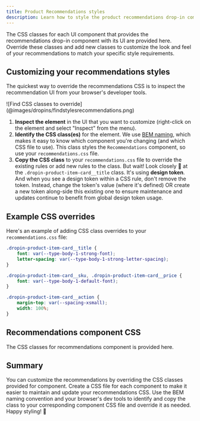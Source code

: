 ```yaml
---
title: Product Recommendations styles
description: Learn how to style the product recommendations drop-in component using its CSS classes.
---
```



The CSS classes for each UI component that provides the recommendations drop-in component with its UI are provided here. Override these classes and add new classes to customize the look and feel of your recommendations to match your specific style requirements.

## Customizing your recommendations styles

The quickest way to override the recommendations CSS is to inspect the recommendation UI from your browser's developer tools.

<Diagram caption="Find CSS classes to override.">
  ![Find CSS classes to override](@images/dropins/findstylesrecommendations.png)
</Diagram>

<Callouts>

1. **Inspect the element** in the UI that you want to customize (right-click on the element and select "Inspect" from the menu).
1. **Identify the CSS class(es)** for the element. We use [BEM naming](https://getbem.com/naming/), which makes it easy to know which component you're changing (and which CSS file to use). This class styles the `Recommendations` component, so use your `recommendations.css` file.
1. **Copy the CSS class** to your `recommendations.css` file to override the existing rules or add new rules to the class. But wait! Look closely 🧐 at the `.dropin-product-item-card__title` class. It's using **design token**. And when you see a design token within a CSS rule, don't remove the token. Instead, change the token's value (where it's defined) OR create a new token along-side this existing one to ensure maintenance and updates continue to benefit from global design token usage.

</Callouts>

## Example CSS overrides

Here's an example of adding CSS class overrides to your `recommendations.css` file:

```css title="recommendations.css"
.dropin-product-item-card__title {
    font: var(--type-body-1-strong-font);
    letter-spacing: var(--type-body-1-strong-letter-spacing);
}

.dropin-product-item-card__sku, .dropin-product-item-card__price {
    font: var(--type-body-1-default-font);
}

.dropin-product-item-card__action {
    margin-top: var(--spacing-xsmall);
    width: 100%;
}
```

## Recommendations component CSS

The CSS classes for recommendations component is provided here.

<CodeImport code={recommendations} title="recommendations.css" lang="css" frame="none" />

## Summary

You can customize the recommendations by overriding the CSS classes provided for component. Create a CSS file for each component to make it easier to maintain and update your recommendations CSS. Use the BEM naming convention and your browser's dev tools to identify and copy the class to your corresponding component CSS file and override it as needed. Happy styling! 🎨
